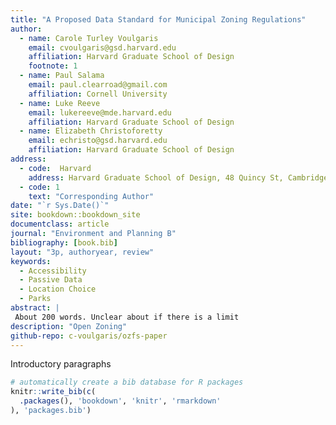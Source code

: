 ```yaml
--- 
title: "A Proposed Data Standard for Municipal Zoning Regulations"
author:
  - name: Carole Turley Voulgaris
    email: cvoulgaris@gsd.harvard.edu
    affiliation: Harvard Graduate School of Design
    footnote: 1
  - name: Paul Salama
    email: paul.clearroad@gmail.com
    affiliation: Cornell University
  - name: Luke Reeve
    email: lukereeve@mde.harvard.edu
    affiliation: Harvard Graduate School of Design
  - name: Elizabeth Christoforetty
    email: echristo@gsd.harvard.edu
    affiliation: Harvard Graduate School of Design
address:
  - code:  Harvard
    address: Harvard Graduate School of Design, 48 Quincy St, Cambridge, Massachussetts 02138
  - code: 1
    text: "Corresponding Author"
date: "`r Sys.Date()`"
site: bookdown::bookdown_site
documentclass: article
journal: "Environment and Planning B"
bibliography: [book.bib]
layout: "3p, authoryear, review"
keywords:
  - Accessibility
  - Passive Data
  - Location Choice
  - Parks
abstract: |
 About 200 words. Unclear about if there is a limit 
description: "Open Zoning"
github-repo: c-voulgaris/ozfs-paper
---
```


Introductory paragraphs


```r
# automatically create a bib database for R packages
knitr::write_bib(c(
  .packages(), 'bookdown', 'knitr', 'rmarkdown'
), 'packages.bib')
```
